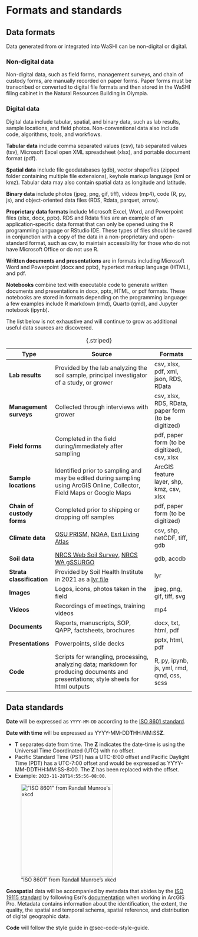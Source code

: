 # Formats and standards

## Data formats

Data generated from or integrated into WaSHI can be non-digital or digital.

### Non-digital data

Non-digital data, such as field forms, management surveys, and chain of custody forms, are manually recorded on paper forms. Paper forms must be transcribed or converted to digital file formats and then stored in the WaSHI filing cabinet in the Natural Resources Building in Olympia.

### Digital data

Digital data include tabular, spatial, and binary data, such as lab results, sample locations, and field photos. Non-conventional data also include code, algorithms, tools, and workflows.

**Tabular data** include comma separated values (csv), tab separated values (tsv), Microsoft Excel open XML spreadsheet (xlsx), and portable document format (pdf).

**Spatial data** include file geodatabases (gdb), vector shapefiles (zipped folder containing multiple file extensions), keyhole markup language (kml or kmz). Tabular data may also contain spatial data as longitude and latitude.

**Binary data** include photos (jpeg, png, gif, tiff), videos (mp4), code (R, py, js), and object-oriented data files (RDS, Rdata, parquet, arrow).

**Proprietary data formats** include Microsoft Excel, Word, and Powerpoint files (xlsx, docx, pptx). RDS and Rdata files are an example of an application-specific data format that can only be opened using the R programming language or RStudio IDE. These types of files should be saved in conjunction with a copy of the data in a non-proprietary and open-standard format, such as csv, to maintain accessibility for those who do not have Microsoft Office or do not use R.

**Written documents and presentations** are in formats including Microsoft Word and Powerpoint (docx and pptx), hypertext markup language (HTML), and pdf.

**Notebooks** combine text with executable code to generate written documents and presentations in docx, pptx, HTML, or pdf formats. These notebooks are stored in formats depending on the programming language: a few examples include R markdown (rmd), Quarto (qmd), and Jupyter notebook (ipynb).

The list below is not exhaustive and will continue to grow as additional useful data sources are discovered.

| **Type**                   | **Source**                                                                                                                                                    | **Formats**                                         |
|----------------|----------------------------------------|----------------|
| **Lab results**            | Provided by the lab analyzing the soil sample, principal investigator of a study, or grower                                                                   | csv, xlsx, pdf, xml, json, RDS, RData               |
| **Management surveys**     | Collected through interviews with grower                                                                                                                      | csv, xlsx, RDS, RData, paper form (to be digitized) |
| **Field forms**            | Completed in the field during/immediately after sampling                                                                                                      | pdf, paper form (to be digitized), csv, xlsx        |
| **Sample locations**       | Identified prior to sampling and may be edited during sampling using ArcGIS Online, Collector, Field Maps or Google Maps                                      | ArcGIS feature layer, shp, kmz, csv, xlsx           |
| **Chain of custody forms** | Completed prior to shipping or dropping off samples                                                                                                           | pdf, paper form (to be digitized)                   |
| **Climate data**           | [OSU PRISM](https://prism.oregonstate.edu/), [NOAA](https://www.ncdc.noaa.gov/cdo-web/datasets), [Esri Living Atlas](https://livingatlas.arcgis.com/en/home/) | csv, shp, netCDF, tiff, gdb                         |
| **Soil data**              | [NRCS Web Soil Survey](https://websoilsurvey.sc.egov.usda.gov/App/HomePage.htm), [NRCS WA gSSURGO](K:\NRAS\Arc_Data\Soil_Health\NRCS_StatewideSoils)          | gdb, accdb                                          |
| **Strata classification**  | Provided by Soil Health Institute in 2021 as a [lyr file](K:\NRAS\Arc_Data\Soil_Health\SoilHealthInstitute_Strata)                                            | lyr                                                 |
| **Images**                 | Logos, icons, photos taken in the field                                                                                                                       | jpeg, png, gif, tiff, svg                           |
| **Videos**                 | Recordings of meetings, training videos                                                                                                                       | mp4                                                 |
| **Documents**              | Reports, manuscripts, SOP, QAPP, factsheets, brochures                                                                                                        | docx, txt, html, pdf                                |
| **Presentations**          | Powerpoints, slide decks                                                                                                                                      | pptx, html, pdf                                     |
| **Code**                   | Scripts for wrangling, processing, analyzing data; markdown for producing documents and presentations; style sheets for html outputs                          | R, py, ipynb, js, yml, rmd, qmd, css, scss          |

: {.striped}

## Data standards {#sec-data-standards}

**Date** will be expressed as `YYYY-MM-DD` according to the [ISO 8601 standard](https://www.iso.org/iso-8601-date-and-time-format.html).

**Date with time** will be expressed as YYYY-MM-DD**T**HH:MM:SS**Z**.

-   **T** separates date from time. The **Z** indicates the date-time is using the Universal Time Coordinated (UTC) with no offset.
-   Pacific Standard Time (PST) has a UTC-8:00 offset and Pacific Daylight Time (PDT) has a UTC-7:00 offset and would be expressed as YYYY-MM-DD**T**HH:MM:SS-8:00. The **Z** has been replaced with the offset.
-   Example: `2023-11-28T14:55:56-08:00`.

!["ISO 8601" from Randall Munroe's xkcd](https://imgs.xkcd.com/comics/iso_8601.png){alt="\"ISO 8601\" from Randall Munroe's xkcd" width="250"}

**Geospatial** data will be accompanied by metadata that abides by the [ISO 19115 standard](https://www.iso.org/standard/53798.html) by following Esri's [documentation](https://pro.arcgis.com/en/pro-app/latest/help/metadata/create-iso-19115-and-iso-19139-metadata.htm) when working in ArcGIS Pro. Metadata contains information about the identification, the extent, the quality, the spatial and temporal schema, spatial reference, and distribution of digital geographic data.

**Code** will follow the style guide in @sec-code-style-guide.
